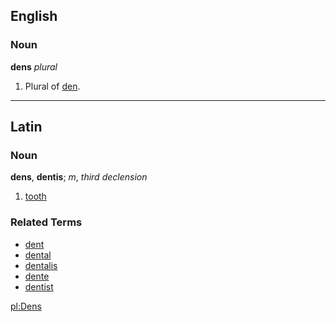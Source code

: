 ==English==
===Noun===
'''dens''' ''plural''

# Plural of [[den]].

----

==Latin==

===Noun===
'''dens''', '''dentis'''; ''m'', ''third declension''

# [[tooth]]

===Related Terms===
*[[dent]]
*[[dental]]
*[[dentalis]]
*[[dente]]
*[[dentist]]

[[pl:Dens]]